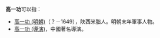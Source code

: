 '''高一功'''可以指：
*[[高一功_(明朝)|高一功 (明朝)]]（？－1649），陕西米脂人。明朝末年軍事人物。
*[[高一功_(導演)|高一功 (導演)]]，中國著名導演。

{{disambig|Cat=三字高姓人名消歧义}}